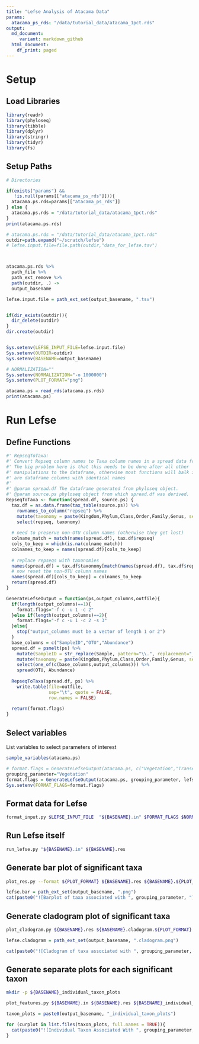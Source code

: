 ```yaml
---
title: "Lefse Analysis of Atacama Data"
params:
  atacama_ps_rds: "/data/tutorial_data/atacama_1pct.rds"
output:
  md_document:
     variant: markdown_github
  html_document:
    df_print: paged
---
```




# Setup
## Load Libraries
```r
library(readr)
library(phyloseq)
library(tibble)
library(dplyr)
library(stringr)
library(tidyr)
library(fs)
```

## Setup Paths



```r
# Directories

if(exists("params") && 
   !is.null(params[["atacama_ps_rds"]])){
  atacama.ps.rds=params[["atacama_ps_rds"]]
} else {
  atacama.ps.rds = "/data/tutorial_data/atacama_1pct.rds"
}
print(atacama.ps.rds)

# atacama.ps.rds = "/data/tutorial_data/atacama_1pct.rds"
outdir=path.expand("~/scratch/lefse")
# lefse.input.file=file.path(outdir,"data_for_lefse.tsv")



atacama.ps.rds %>%
  path_file %>%
  path_ext_remove %>%
  path(outdir, .) ->
  output_basename 

lefse.input.file = path_ext_set(output_basename, ".tsv")


if(dir_exists(outdir)){
  dir_delete(outdir)
}
dir.create(outdir)


Sys.setenv(LEFSE_INPUT_FILE=lefse.input.file)
Sys.setenv(OUTDIR=outdir)
Sys.setenv(BASENAME=output_basename)

# NORMALIZATION=""
Sys.setenv(NORMALIZATION="-o 1000000")
Sys.setenv(PLOT_FORMAT="png")

atacama.ps = read_rds(atacama.ps.rds)
print(atacama.ps)
```

# Run Lefse
## Define Functions
```r
#' RepseqToTaxa:
#' Convert Repseq column names to Taxa column names in a spread data frame
#' The big problem here is that this needs to be done after all other 
#' manipulations to the dataframe, otherwise most functions will balk if there
#' are dataframe columns with identical names
#'
#' @param spread.df The dataframe generated from phyloseq object.
#' @param source.ps phyloseq object from which spread.df was derived.
RepseqToTaxa <- function(spread.df, source.ps) {
  tax.df = as.data.frame(tax_table(source.ps)) %>%
    rownames_to_column("repseq") %>%
    mutate(taxonomy = paste(Kingdom,Phylum,Class,Order,Family,Genus, sep="|")) %>%
    select(repseq, taxonomy)
  
  # need to preserve non-OTU column names (otherwise they get lost)
  colname_match = match(names(spread.df), tax.df$repseq)
  cols_to_keep = which(is.na(colname_match))
  colnames_to_keep = names(spread.df)[cols_to_keep]
  
  # replace repseqs with taxonomies
  names(spread.df) = tax.df$taxonomy[match(names(spread.df), tax.df$repseq)]
  # now reset the non-OTU column names
  names(spread.df)[cols_to_keep] = colnames_to_keep
  return(spread.df)
}

GenerateLefseOutput = function(ps,output_columns,outfile){
  if(length(output_columns)==1){
    format.flags="-f c -u 1 -c 2"
  }else if(length(output_columns)==2){
    format.flags="-f c -u 1 -c 2 -s 3"
  }else{
    stop("output_columns must be a vector of length 1 or 2")
  }
  base_columns = c("SampleID","OTU","Abundance")
  spread.df = psmelt(ps) %>% 
    mutate(SampleID = str_replace(Sample, pattern="\\.", replacement="_")) %>%
    mutate(taxonomy = paste(Kingdom,Phylum,Class,Order,Family,Genus, sep="|")) %>%
    select(one_of(c(base_columns,output_columns))) %>%
    spread(OTU, Abundance)
  
  RepseqToTaxa(spread.df, ps) %>%
    write.table(file=outfile, 
                sep="\t", quote = FALSE,
                row.names = FALSE)
  
  return(format.flags)
}
```

## Select variables
List variables to select parameters of interest
```r
sample_variables(atacama.ps)
```

```r
# format.flags = GenerateLefseOutput(atacama.ps, c("Vegetation","TransectName"), lefse.input.file)
grouping_parameter="Vegetation"
format.flags = GenerateLefseOutput(atacama.ps, grouping_parameter, lefse.input.file)
Sys.setenv(FORMAT_FLAGS=format.flags)
```

## Format data for Lefse
```bash
format_input.py $LEFSE_INPUT_FILE  "${BASENAME}.in" $FORMAT_FLAGS $NORMALIZATION  --output_table ${BASENAME}.tab
```

## Run Lefse itself
```bash
run_lefse.py "${BASENAME}.in" ${BASENAME}.res
```

## Generate bar plot of significant taxa
```bash
plot_res.py --format ${PLOT_FORMAT} ${BASENAME}.res ${BASENAME}.${PLOT_FORMAT}
```


```r
lefse.bar = path_ext_set(output_basename, ".png")
cat(paste0("![Barplot of taxa associated with ", grouping_parameter, "](", lefse.bar, ")"), fill = FALSE)
```


## Generate cladogram plot of significant taxa
```bash
plot_cladogram.py ${BASENAME}.res ${BASENAME}.cladogram.${PLOT_FORMAT} --format ${PLOT_FORMAT}
```

```r
lefse.cladogram = path_ext_set(output_basename, ".cladogram.png")

cat(paste0("![Cladogram of taxa associated with ", grouping_parameter, "](", lefse.cladogram, ")"), fill = FALSE)
```


## Generate separate plots for each significant taxon
```bash
mkdir -p ${BASENAME}_individual_taxon_plots

plot_features.py ${BASENAME}.in ${BASENAME}.res ${BASENAME}_individual_taxon_plots/
```

```r

taxon_plots = paste0(output_basename, "_individual_taxon_plots")

for (curplot in list.files(taxon_plots, full.names = TRUE)){
  cat(paste0("![Individual Taxon Associated With ", grouping_parameter, "](", curplot, ")"), fill = FALSE)
}

```

